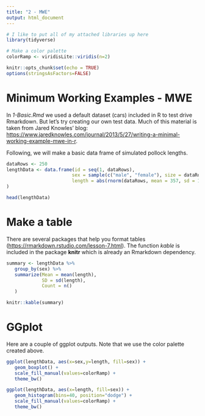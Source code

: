 ```yaml
---
title: "2 - MWE"
output: html_document
---
```


```r
# I like to put all of my attached libraries up here
library(tidyverse)

# Make a color palette
colorRamp <- viridisLite::viridis(n=2)

knitr::opts_chunk$set(echo = TRUE)
options(stringsAsFactors=FALSE)
```

# Minimum Working Examples - MWE

In *1-Basic.Rmd* we used a default dataset (cars) included in R to test drive Rmarkdown. But let's try creating our own test data. Much of this material is taken from Jared Knowles' blog: <https://www.jaredknowles.com/journal/2013/5/27/writing-a-minimal-working-example-mwe-in-r>.

Following, we will make a basic data frame of simulated pollock lengths.

```r
dataRows <- 250
lengthData <- data.frame(id = seq(1, dataRows), 
                        sex = sample(c("male", "female"), size = dataRows, replace = TRUE), 
                        length = abs(rnorm(dataRows, mean = 357, sd = 169))
)

head(lengthData)
```

# Make a table

There are several packages that help you format tables (<https://rmarkdown.rstudio.com/lesson-7.html>). The function *kable* is included in the package **knitr** which is already an Rmarkdown dependency.

```r
summary <- lengthData %>%
   group_by(sex) %>%
   summarize(Mean = mean(length),
             SD = sd(length),
             Count = n()
   ) 

knitr::kable(summary)

```



# GGplot

Here are a couple of ggplot outputs. Note that we use the color palette created above.

```r
ggplot(lengthData, aes(x=sex,y=length, fill=sex)) +
   geom_boxplot() +
   scale_fill_manual(values=colorRamp) +
   theme_bw()
```

```r
ggplot(lengthData, aes(x=length, fill=sex)) +
   geom_histogram(bins=40, position="dodge") +
   scale_fill_manual(values=colorRamp) +
   theme_bw()
```